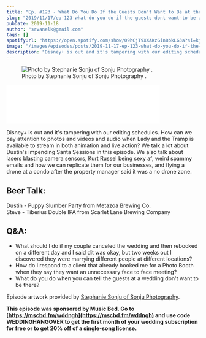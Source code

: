 ```yaml
---
title: "Ep. #123 - What Do You Do If the Guests Don't Want to Be at the Wedding?"
slug: "2019/11/17/ep-123-what-do-you-do-if-the-guests-dont-want-to-be-at-the-wedding"
pubDate: 2019-11-18
author: "srvanelk@gmail.com"
tags: []
spotifyUrl: "https://open.spotify.com/show/09hCjT9XXAKzGin8bkLG3a?si=kjRZvQ1JTb6Ov3HVzSSlWA"
image: "/images/episodes/posts/2019-11-17-ep-123-what-do-you-do-if-the-guests-dont-want-to-be-at-the-wedding/Stephanie+Sonju+-+2.webp"
description: "Disney+ is out and it's tampering with our editing schedules. How can we pay attention to photos and videos and audio when Lady and the Tramp is available to stream in both animation and live action? We talk a lot about Dustin's impending Santa Sessions in this episode. We also talk about lasers blasting camera sensors, Kurt Russel being sexy af, weird spammy emails and how we can replicate them for our businesses, and flying a drone at a condo after the property manager said it was a no drone zone."
---
```


<figure>
  <img src="/images/episodes/posts/2019-11-17-ep-123-what-do-you-do-if-the-guests-dont-want-to-be-at-the-wedding/Stephanie+Sonju+-+2.webp" alt=" Photo by Stephanie Sonju of  Sonju Photography . " />
  <figcaption>Photo by Stephanie Sonju of  Sonju Photography .</figcaption>
</figure>
<iframe class="embedly-embed" src="//cdn.embedly.com/widgets/media.html?src=https%3A%2F%2Fanchor.fm%2Fweddingphotohangover%2Fembed%2Fepisodes%2FEp--123---What-Do-You-Do-If-the-Guests-Dont-Want-to-Be-at-the-Wedding-e9247n&url=https%3A%2F%2Fanchor.fm%2Fweddingphotohangover%2Fepisodes%2FEp--123---What-Do-You-Do-If-the-Guests-Dont-Want-to-Be-at-the-Wedding-e9247n&image=https%3A%2F%2Fd3t3ozftmdmh3i.cloudfront.net%2Fproduction%2Fpodcast_uploaded_episode400%2F805714%2F805714-1574044082969-7c59e34280856.jpg&key=61d05c9d54e8455ea7a9677c366be814&type=text%2Fhtml&schema=anchor&wmode=opaque" width="400" height="102" scrolling="no" frameborder="0" allow="autoplay; fullscreen" allowfullscreen="true"></iframe>

Disney+ is out and it's tampering with our editing schedules. How can we pay attention to photos and videos and audio when Lady and the Tramp is available to stream in both animation and live action? We talk a lot about Dustin's impending Santa Sessions in this episode. We also talk about lasers blasting camera sensors, Kurt Russel being sexy af, weird spammy emails and how we can replicate them for our businesses, and flying a drone at a condo after the property manager said it was a no drone zone.

## Beer Talk:  
Dustin - Puppy Slumber Party from Metazoa Brewing Co.  
Steve - Tiberius Double IPA from Scarlet Lane Brewing Company

## Q&A:
- What should I do if my couple canceled the wedding and then rebooked on a different day and I said dit was okay, but two weeks out I discovered they were marrying different people at different locations?
- How do I respond to a client that already booked me for a Photo Booth when they say they want an unnecessary face to face meeting?
- What do you do when you can tell the guests at a wedding don't want to be there?

Episode artwork provided by [Stephanie Sonju of Sonju Photography](https://www.sonjuphotography.com/).

**This episode was sponsored by Music Bed. Go to [https://mscbd.fm/wddngh](https://mscbd.fm/wddngh) and use code WEDDINGHANGOVER to get the first month of your wedding subscription for free or to get 20% off of a single-song license.**
